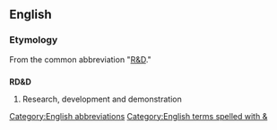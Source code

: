 ==English==

===Etymology===
From the common abbreviation "[[R&D]]."

==={{initialism}}===
'''RD&D'''

# Research, development and demonstration


[[Category:English abbreviations]]
[[Category:English terms spelled with &]]